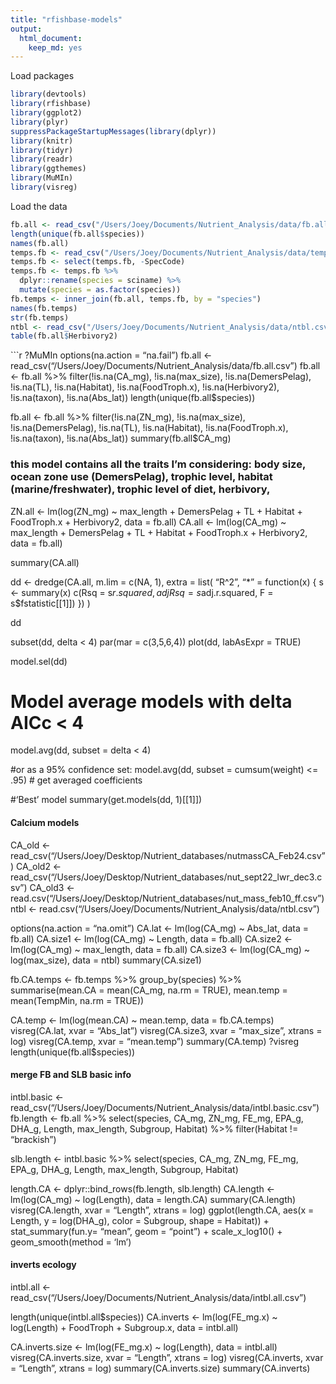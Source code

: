 ```yaml
---
title: "rfishbase-models"
output: 
  html_document: 
    keep_md: yes
---
```


Load packages
```r
library(devtools)
library(rfishbase)
library(ggplot2)
library(plyr)
suppressPackageStartupMessages(library(dplyr))
library(knitr)
library(tidyr)
library(readr)
library(ggthemes)
library(MuMIn)
library(visreg)
```

Load the data
```r
fb.all <- read_csv("/Users/Joey/Documents/Nutrient_Analysis/data/fb.all.csv")
length(unique(fb.all$species))
names(fb.all)
temps.fb <- read_csv("/Users/Joey/Documents/Nutrient_Analysis/data/temps.fb.csv")
temps.fb <- select(temps.fb, -SpecCode)
temps.fb <- temps.fb %>% 
  dplyr::rename(species = sciname) %>% 
  mutate(species = as.factor(species))
fb.temps <- inner_join(fb.all, temps.fb, by = "species")
names(fb.temps)
str(fb.temps)
ntbl <- read_csv("/Users/Joey/Documents/Nutrient_Analysis/data/ntbl.csv")
table(fb.all$Herbivory2)
```

```r
?MuMIn
options(na.action = "na.fail")
fb.all <- read_csv("/Users/Joey/Documents/Nutrient_Analysis/data/fb.all.csv")
fb.all <- fb.all %>% filter(!is.na(CA_mg),
                            !is.na(max_size),
                            !is.na(DemersPelag),
                            !is.na(TL),
                            !is.na(Habitat),
                            !is.na(FoodTroph.x),
                            !is.na(Herbivory2),
                            !is.na(taxon),
                            !is.na(Abs_lat))
length(unique(fb.all$species))

fb.all <- fb.all %>% 
  filter(!is.na(ZN_mg),
         !is.na(max_size), 
         !is.na(DemersPelag),
         !is.na(TL),
         !is.na(Habitat),
         !is.na(FoodTroph.x),
         !is.na(taxon),
         !is.na(Abs_lat))
summary(fb.all$CA_mg)

### this model contains all the traits I'm considering: body size, ocean zone use (DemersPelag), trophic level, habitat (marine/freshwater), trophic level of diet, herbivory, 
ZN.all <- lm(log(ZN_mg) ~ max_length + DemersPelag + TL + Habitat + FoodTroph.x + Herbivory2, data = fb.all)
CA.all <- lm(log(CA_mg) ~ max_length + DemersPelag + TL + Habitat + FoodTroph.x + Herbivory2, data = fb.all)

summary(CA.all)

dd <- dredge(CA.all, m.lim = c(NA, 1), extra = list(
    "R^2", "*" = function(x) {
        s <- summary(x)
        c(Rsq = s$r.squared, adjRsq = s$adj.r.squared,
            F = s$fstatistic[[1]])
    })
)

dd

subset(dd, delta < 4)
par(mar = c(3,5,6,4))
plot(dd, labAsExpr = TRUE)

model.sel(dd)

# Model average models with delta AICc < 4
model.avg(dd, subset = delta < 4)

#or as a 95% confidence set:
model.avg(dd, subset = cumsum(weight) <= .95) # get averaged coefficients

#'Best' model
summary(get.models(dd, 1)[[1]])


#### Calcium models ####
CA_old <- read_csv("/Users/Joey/Desktop/Nutrient_databases/nutmassCA_Feb24.csv")
CA_old2 <- read_csv("/Users/Joey/Desktop/Nutrient_databases/nut_sept22_lwr_dec3.csv")
CA_old3 <- read.csv("/Users/Joey/Desktop/Nutrient_databases/nut_mass_feb10_ff.csv")
ntbl <- read.csv("/Users/Joey/Documents/Nutrient_Analysis/data/ntbl.csv")

options(na.action = "na.omit")
CA.lat <- lm(log(CA_mg) ~ Abs_lat, data = fb.all)
CA.size1 <- lm(log(CA_mg) ~ Length, data = fb.all)
CA.size2 <- lm(log(CA_mg) ~ max_length, data = fb.all)
CA.size3 <- lm(log(CA_mg) ~ log(max_size), data = ntbl)
summary(CA.size1)

fb.CA.temps <- fb.temps %>%
  group_by(species) %>% 
    summarise(mean.CA = mean(CA_mg, na.rm = TRUE),
              mean.temp = mean(TempMin, na.rm = TRUE))

  
CA.temp <- lm(log(mean.CA) ~ mean.temp, data = fb.CA.temps)
visreg(CA.lat, xvar = "Abs_lat")
visreg(CA.size3, xvar = "max_size", xtrans = log)
visreg(CA.temp, xvar = "mean.temp")
summary(CA.temp)
?visreg
length(unique(fb.all$species))

#### merge FB and SLB basic info ####
intbl.basic <- read_csv("/Users/Joey/Documents/Nutrient_Analysis/data/intbl.basic.csv")
fb.length <- fb.all %>% 
  select(species, CA_mg, ZN_mg, FE_mg, EPA_g, DHA_g, Length, max_length, Subgroup, Habitat) %>% filter(Habitat != "brackish")

slb.length <- intbl.basic %>% 
  select(species, CA_mg, ZN_mg, FE_mg, EPA_g, DHA_g, Length, max_length, Subgroup, Habitat)

length.CA <- dplyr::bind_rows(fb.length, slb.length)
CA.length <- lm(log(CA_mg) ~ log(Length), data = length.CA) 
summary(CA.length)
visreg(CA.length, xvar = "Length", xtrans = log)
ggplot(length.CA, aes(x = Length, y = log(DHA_g), color = Subgroup, shape = Habitat)) + stat_summary(fun.y= "mean", geom = "point") + scale_x_log10() + geom_smooth(method = 'lm')

#### inverts ecology ####
intbl.all <- read_csv("/Users/Joey/Documents/Nutrient_Analysis/data/intbl.all.csv")

length(unique(intbl.all$species))
CA.inverts <- lm(log(FE_mg.x) ~ log(Length) + FoodTroph + Subgroup.x, data = intbl.all)

CA.inverts.size <- lm(log(FE_mg.x) ~ log(Length), data = intbl.all)
visreg(CA.inverts.size, xvar = "Length", xtrans = log)
visreg(CA.inverts, xvar = "Length", xtrans = log)
summary(CA.inverts.size)
summary(CA.inverts)
